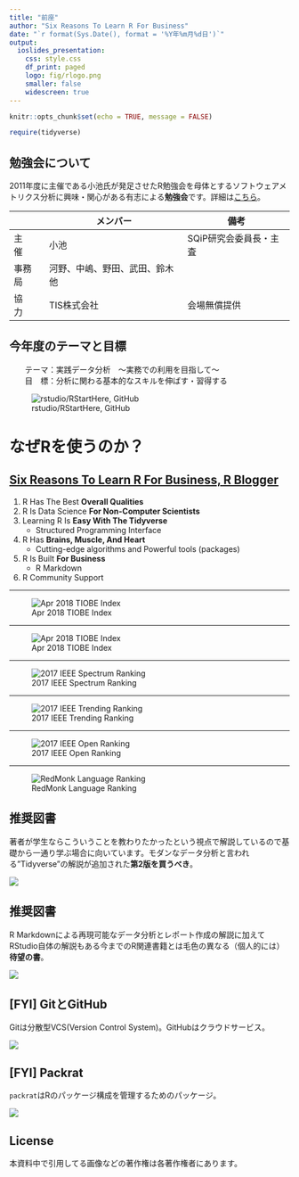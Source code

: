 ---
title: "前座"
author: "Six Reasons To Learn R For Business"
date: "`r format(Sys.Date(), format = '%Y年%m月%d日')`"
output:
  ioslides_presentation:
    css: style.css
    df_print: paged
    logo: fig/rlogo.png
    smaller: false
    widescreen: true
---

```{r setup, include=FALSE}
knitr::opts_chunk$set(echo = TRUE, message = FALSE)

require(tidyverse)
```

## 勉強会について
2011年度に主催である小池氏が発足させたR勉強会を母体とするソフトウェアメトリクス分析に興味・関心がある有志による**勉強会**です。詳細は[こちら](https://sites.google.com/site/kantometrics/home)。

　     | メンバー                       | 備考
-------|--------------------------------|------------------------
主　催 | 小池                           | SQiP研究会委員長・主査
事務局 | 河野、中嶋、野田、武田、鈴木他 | 
協　力 | TIS株式会社                    | 会場無償提供

## 今年度のテーマと目標
　　テーマ：実践データ分析　～実務での利用を目指して～  
　　目　標：分析に関わる基本的なスキルを伸ばす・習得する

![rstudio/RStartHere, GitHub](./fig/dswf.png)

# なぜRを使うのか？

## [Six Reasons To Learn R For Business, R Blogger](https://www.r-bloggers.com/six-reasons-to-learn-r-for-business/){target="_blank"}

1. R Has The Best **Overall Qualities**
1. R Is Data Science **For Non-Computer Scientists**
1. Learning R Is **Easy With The Tidyverse**
    * Structured Programming Interface
1. R Has **Brains, Muscle, And Heart**
    * Cutting-edge algorithms and Powerful tools (packages)
1. R Is Built **For Business**
    * R Markdown
1. R Community Support

<!-- [original](http://www.business-science.io/business/2017/12/27/six-reasons-to-use-R-for-business.html){target="_blank"} -->

---

![Apr 2018 TIOBE Index](./fig/TIOBE_index_201804.png)

---

![Apr 2018 TIOBE Index](./fig/TIOBE_index_R_201804.png)

---

![2017 IEEE Spectrum Ranking](./fig/IEEE_Spectrum_Ranking_2017.png)

---

![2017 IEEE Trending Ranking](./fig/IEEE_Trending_Ranking_2017.png)

---

![2017 IEEE Open Ranking](./fig/IEEE_Open_Source_Hubs_Ranking_2017.png)

---

![RedMonk Language Ranking](./fig/redmonklang.png)

## 推奨図書
著者が学生ならこういうことを教わりたかったという視点で解説しているので基礎から一通り学ぶ場合に向いています。モダンなデータ分析と言われる"Tidyverse"の解説が追加された**第2版を買うべき**。

![](./fig/r_for_everyone.jpg)

## 推奨図書
R Markdownによる再現可能なデータ分析とレポート作成の解説に加えてRStudio自体の解説もある今までのR関連書籍とは毛色の異なる（個人的には）**待望の書**。

![](./fig/wonderful_R_vol3.jpg)

## [FYI] GitとGitHub
Gitは分散型VCS(Version Control System)。GitHubはクラウドサービス。

![](./fig/git_github_rstudio.png)

## [FYI] Packrat
`packrat`はRのパッケージ構成を管理するためのパッケージ。

![](./fig/packrat.png)

## License
本資料中で引用してる画像などの著作権は各著作権者にあります。